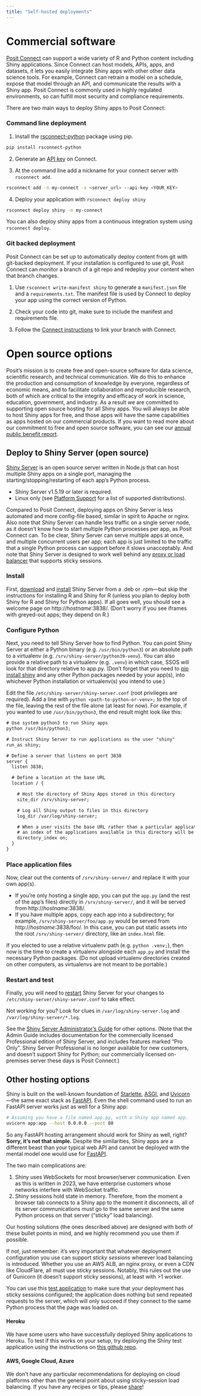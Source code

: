 ```yaml
---
title: "Self-hosted deployments"
---
```


# Commercial software

[Posit Connect](https://posit.co/products/enterprise/connect/) can support a wide variety of R and Python content including Shiny applications.
Since Connect can host models, APIs, apps, and datasets, it lets you easily integrate Shiny apps with other other data science tools.
For example, Connect can retrain a model on a schedule, expose that model through an API, and communicate the results with a Shiny app.
Posit Connect is commonly used in highly regulated environments, so can fulfill most security and compliance requirements.

There are two main ways to deploy Shiny apps to Posit Connect:

### Command line deployment

1) Install the [rsconnect-python](https://github.com/rstudio/rsconnect-python) package using pip.
```bash
pip install rsconnect-python
```

2) Generate an [API key](https://docs.posit.co/connect/user/api-keys/) on Connect.

3) At the command line add a nickname for your connect server with `rsconnect add`.

```bash
rsconnect add -n my-connect -s <server_url> --api-key <YOUR_KEY>
```

4) Deploy your application with `rsconnect deploy shiny`

```bash
rsconnect deploy shiny -n my-connect
```

You can also deploy shiny apps from a continuous integration system using `rsconnect deploy`.

### Git backed deployment

Posit Connect can be set up to automatically deploy content from git with git-backed deployment.
If your installation is configured to use git, Posit Connect can monitor a branch of a git repo and redeploy your content when that branch changes.

1) Use `rsconnect write-manifest shiny` to generate a `manifest.json` file and a `requirements.txt`.
The manifest file is used by Connect to deploy your app using the correct version of Python.

2) Check your code into git, make sure to include the manifest and requirements file.

3) Follow the [Connect instructions](https://docs.posit.co/connect/user/git-backed/#linking-git-to-posit-connect) to link your branch with Connect.


# Open source options

Posit's mission is to create free and open-source software for data science, scientific research, and technical communication.
We do this to enhance the production and consumption of knowledge by everyone, regardless of economic means, and to facilitate collaboration and reproducible research, both of which are critical to the integrity and efficacy of work in science, education, government, and industry.
As a result we are committed to supporting open source hosting for all Shiny apps.
You will always be able to host Shiny apps for free, and those apps will have the same capabilities as apps hosted on our commercial products.
If you want to read more about our commitment to free and open source software, you can see our [annual public benefit report](https://posit.co/about/pbc-report/).

## Deploy to Shiny Server (open source)

[Shiny Server](https://posit.co/products/open-source/shinyserver/) is an open source server written in Node.js that can host multiple Shiny apps on a single port, managing the starting/stopping/restarting of each app's Python process.

* Shiny Server v1.5.19 or later is required.
* Linux only (see [Platform Support](https://posit.co/about/platform-support/) for a list of supported distributions).

Compared to Posit Connect, deploying apps on Shiny Server is less automated and more config-file based, similar in spirit to Apache or nginx. Also note that Shiny Server can handle less traffic on a single server node, as it doesn't know how to start multiple Python processes per app, as Posit Connect can. To be clear, Shiny Server can serve multiple apps at once, and multiple concurrent users per app; each app is just limited to the traffic that a single Python process can support before it slows unacceptably. And note that Shiny Server is designed to work well behind any [proxy or load balancer](https://support.posit.co/hc/en-us/articles/213733868-Running-Shiny-Server-with-a-Proxy) that supports sticky sessions.

### Install

First, [download](https://posit.co/download/shiny-server/) and [install](https://docs.posit.co/shiny-server/#installation) Shiny Server from a .deb or .rpm---but skip the instructions for installing R and Shiny for R (unless you plan to deploy both Shiny for R and Shiny for Python apps). If all goes well, you should see a welcome page on http://_hostname_:3838/. (Don't worry if you see iframes with greyed-out apps; they depend on R.)

### Configure Python

Next, you need to tell Shiny Server how to find Python. You can point Shiny Server at either a Python binary (e.g. `/usr/bin/python3`) or an absolute path to a virtualenv (e.g. `/srv/shiny-server/python39-venv`). You can also provide a relative path to a virtualenv (e.g. `.venv`) in which case, SSOS will look for that directory relative to app.py. (Don't forget that you need to [pip install shiny](install.html) and any other Python packages needed by your app(s), into whichever Python installation or virtualenv(s) you intend to use.)

Edit the file `/etc/shiny-server/shiny-server.conf` (root privileges are required). Add a line with `python <path-to-python-or-venv>;` to the top of the file, leaving the rest of the file alone (at least for now). For example, if you wanted to use `/usr/bin/python3`, the end result might look like this:

```default
# Use system python3 to run Shiny apps
python /usr/bin/python3;

# Instruct Shiny Server to run applications as the user "shiny"
run_as shiny;

# Define a server that listens on port 3838
server {
  listen 3838;

  # Define a location at the base URL
  location / {

    # Host the directory of Shiny Apps stored in this directory
    site_dir /srv/shiny-server;

    # Log all Shiny output to files in this directory
    log_dir /var/log/shiny-server;

    # When a user visits the base URL rather than a particular application,
    # an index of the applications available in this directory will be shown.
    directory_index on;
  }
}
```

### Place application files

Now, clear out the contents of `/srv/shiny-server/` and replace it with your own app(s).

* If you're only hosting a single app, you can put the `app.py` (and the rest of the app's files) directly in `/srv/shiny-server/`, and it will be served from http://_hostname_:3838/.
* If you have multiple apps, copy each app into a subdirectory; for example, `/srv/shiny-server/foo/app.py` would be served from http://_hostname_:3838/foo/. In this case, you can put static assets into the root `/srv/shiny-server/` directory, like an `index.html` file.

If you elected to use a relative virtualenv path (e.g. `python .venv;`), then now is the time to create a virtualenv alongside each `app.py` and install the necessary Python packages. (Do not upload virtualenv directories created on other computers, as virtualenvs are not meant to be portable.)

### Restart and test

Finally, you will need to [restart](https://docs.posit.co/shiny-server/#stopping-and-starting) Shiny Server for your changes to `/etc/shiny-server/shiny-server.conf` to take effect.

Not working for you? Look for clues in `/var/log/shiny-server.log` and `/var/log/shiny-server/*.log`.

See the [Shiny Server Administrator's Guide](https://docs.posit.co/shiny-server//) for other options. (Note that the Admin Guide includes documentation for the commercially licensed Professional edition of Shiny Server, and includes features marked "Pro Only". Shiny Server Professional is no longer available for new customers, and doesn't support Shiny for Python; our commercially licensed on-premises server these days is Posit Connect.)

## Other hosting options

Shiny is built on the well-known foundation of [Starlette](https://www.starlette.io/), [ASGI](https://asgi.readthedocs.io/), and [Uvicorn](https://www.uvicorn.org/)---the same exact stack as [FastAPI](https://fastapi.tiangolo.com/). Even the shell command used to run an FastAPI server works just as well for a Shiny app:

```sh
# Assuming you have a file named app.py, with a Shiny app named app.
uvicorn app:app --host 0.0.0.0 --port 80
```

So any FastAPI hosting arrangement should work for Shiny as well, right? **Sorry, it's not that simple.** Despite the similarities, Shiny apps are a different beast than your typical web API and cannot be deployed with the mental model one would use for [FastAPI](https://fastapi.tiangolo.com/).

The two main complications are:

1. Shiny uses WebSockets for most browser/server communication. Even as this is written in 2023, we have enterprise customers whose networks interfere with WebSocket traffic.
2. Shiny sessions hold state in memory. Therefore, from the moment a browser tab connects to a Shiny app to the moment it disconnects, all of its server communications must go to the same server and the same Python process on that server ("sticky" load balancing).

Our hosting solutions (the ones described above) are designed with both of these bullet points in mind, and we highly recommend you use them if possible.

If not, just remember: it's very important that whatever deployment configuration you use can support _sticky sessions_ wherever load balancing is introduced. Whether you use an AWS ALB, an nginx proxy, or even a CDN like CloudFlare, all must use sticky sessions. Notably, this rules out the use of Gunicorn (it doesn't support sticky sessions), at least with >1 worker.

You can use this [test application](https://github.com/posit-dev/py-shiny/blob/7ba8f90a44ee25f41aa8c258eceeba6807e0017a/examples/load_balance/app.py) to make sure that your deployment has sticky sessions configured; the application does nothing but send repeated requests to the server, which will only succeed if they connect to the same Python process that the page was loaded on.

#### Heroku

We have some users who have successfully deployed Shiny applications to Heroku.
To test if this works on your setup, try deploying the Shiny test application using the instructions on [this github repo](https://github.com/analythium/shiny-load-balancing#py-shiny-app).

#### AWS, Google Cloud, Azure

We don't have any particular recommendations for deploying on cloud platforms other than the general point about using sticky-session load balancing. If you have any recipes or tips, please [share](https://github.com/posit-dev/py-shiny/issues)!
